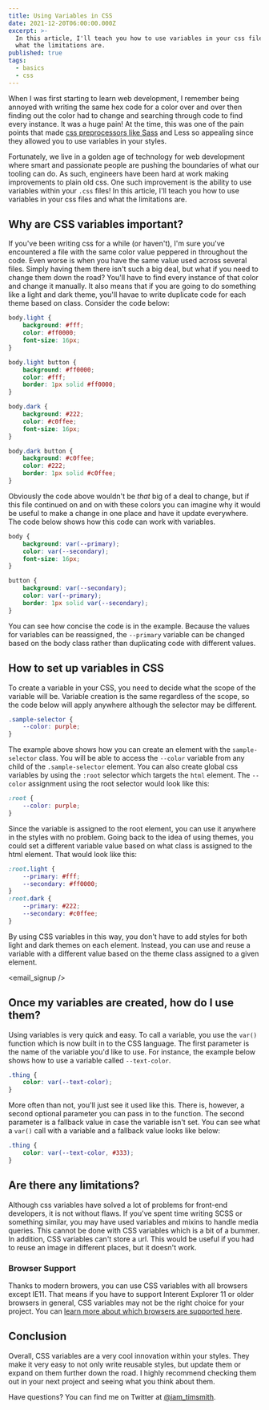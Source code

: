 ```yaml
---
title: Using Variables in CSS
date: 2021-12-20T06:00:00.000Z
excerpt: >-
  In this article, I'll teach you how to use variables in your css files and
  what the limitations are.
published: true
tags:
  - basics
  - css
---
```


When I was first starting to learn web development, I remember being annoyed with writing the same hex code for a color over and over then finding out the color had to change and searching through code to find every instance. It was a huge pain! At the time, this was one of the pain points that made [css preprocessors like Sass](/blog/how-to-use-styles-in-a-react-js-application) and Less so appealing since they allowed you to use variables in your styles.

<gif src="https://media.giphy.com/media/yYSSBtDgbbRzq/giphy.mp4" />

Fortunately, we live in a golden age of technology for web development where smart and passionate people are pushing the boundaries of what our tooling can do. As such, engineers have been hard at work making improvements to plain old css. One such improvement is the ability to use variables within your `.css` files! In this article, I'll teach you how to use variables in your css files and what the limitations are.

## Why are CSS variables important?

If you've been writing css for a while (or haven't), I'm sure you've encountered a file with the same color value peppered in throughout the code. Even worse is when you have the same value used across several files. Simply having them there isn't such a big deal, but what if you need to change them down the road? You'll have to find every instance of that color and change it manually. It also means that if you are going to do something like a light and dark theme, you'll havae to write duplicate code for each theme based on class. Consider the code below:

```css
body.light {
	background: #fff;
	color: #ff0000;
	font-size: 16px;
}

body.light button {
	background: #ff0000;
	color: #fff;
	border: 1px solid #ff0000;
}

body.dark {
	background: #222;
	color: #c0ffee;
	font-size: 16px;
}

body.dark button {
	background: #c0ffee;
	color: #222;
	border: 1px solid #c0ffee;
}
```

Obviously the code above wouldn't be *that* big of a deal to change, but if this file continued on and on with these colors you can imagine why it would be useful to make a change in one place and have it update everywhere. The code below shows how this code can work with variables.

```css
body {
	background: var(--primary);
	color: var(--secondary);
	font-size: 16px;
}

button {
	background: var(--secondary);
	color: var(--primary);
	border: 1px solid var(--secondary);
}
```

You can see how concise the code is in the example. Because the values for variables can be reassigned, the `--primary` variable can be changed based on the body class rather than duplicating code with different values.

## How to set up variables in CSS

To create a variable in your CSS, you need to decide what the scope of the variable will be. Variable creation is the same regardless of the scope, so the code below will apply anywhere although the selector may be different.

```css
.sample-selector {
	--color: purple;
}
```

The example above shows how you can create an element with the `sample-selector` class. You will be able to access the `--color` variable from any child of the `.sample-selector` element. You can also create global css variables by using the `:root` selector which targets the `html` element. The `--color` assignment using the root selector would look like this:

```css
:root {
	--color: purple;
}
```

Since the variable is assigned to the root element, you can use it anywhere in the styles with no problem. Going back to the idea of using themes, you could set a different variable value based on what class is assigned to the html element. That would look like this:

```css
:root.light {
	--primary: #fff;
	--secondary: #ff0000;
}
:root.dark {
	--primary: #222;
	--secondary: #c0ffee;
}
```

By using CSS variables in this way, you don't have to add styles for both light and dark themes on each element. Instead, you can use and reuse a variable with a different value based on the theme class assigned to a given element.

<email_signup />

## Once my variables are created, how do I use them?

Using variables is very quick and easy. To call a variable, you use the `var()` function which is now built in to the CSS language. The first parameter is the name of the variable you'd like to use. For instance, the example below shows how to use a variable called `--text-color`.

```css
.thing {
	color: var(--text-color);
}
```

More often than not, you'll just see it used like this. There is, however, a second optional parameter you can pass in to the function. The second parameter is a fallback value in case the variable isn't set. You can see what a `var()` call with a variable and a fallback value looks like below:

```css
.thing {
	color: var(--text-color, #333);
}
```

## Are there any limitations?

Although css variables have solved a lot of problems for front-end developers, it is not without flaws. If you've spent time writing SCSS or something similar, you may have used variables and mixins to handle media queries. This cannot be done with CSS variables which is a bit of a bummer. In addition, CSS variables can't store a url. This would be useful if you had to reuse an image in different places, but it doesn't work.

<gif src="https://media.giphy.com/media/hGUsHFdmERpc1VpoCA/giphy.mp4" width={300} />

### Browser Support

Thanks to modern browers, you can use CSS variables with all browsers except IE11. That means if you have to support Interent Explorer 11 or older browsers in general, CSS variables may not be the right choice for your project. You can [learn more about which browsers are supported here](https://caniuse.com/css-variables).

## Conclusion

Overall, CSS variables are a very cool innovation within your styles. They make it very easy to not only write reusable styles, but update them or expand on them further down the road. I highly recommend checking them out in your next project and seeing what you think about them.

Have questions? You can find me on Twitter at [@iam\_timsmith](https://www.twitter.com/iam_timsmith).
